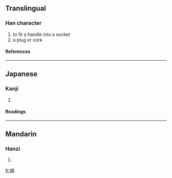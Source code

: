 ==Translingual==
===Han character===
{{Han char|rn=75|rad=木|as=08|sn=12|four=4094<sub>8</sub>|canj=木卜人十 (DYOJ)}}
# to fit a handle into a socket
# a plug or cork
====References====
{{Han ref|kx=0536.060|dkj=15019|dj=0923.190|hdz=21237.010|uh=690A|ud=26890|bh=D9CB|bd=55755}}

----
==Japanese==
===Kanji===
{{ja-kanji|grade=|rs=木08}}
# {{defn|Japanese}} 
====Readings====
{{ja-readings|on=[[そつ]] (sotsu), [[さつ]] (satsu), [[すい]] (sui)|kun=[[ほぞ]] (hozo)}}

----
==Mandarin==
===Hanzi===
{{cmn-hanzi|pin=[[chuí]] ([[chui2]]), [[zuó]] ([[zuo2]])|wg=ch'ui<sup>2</sup>, tso<sup>2</sup>}}
# {{defn|Mandarin}}

[[fr:椊]]